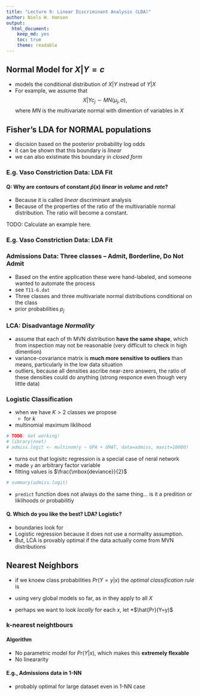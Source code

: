 ```yaml
---
title: "Lecture 9: Linear Discriminant Analysis (LDA)"
author: Niels W. Hanson
output:
  html_document:
    keep_md: yes
    toc: true
    theme: readable
---
```


## Normal Model for $X|Y = c$

* models the conditional distribution of $X | Y$ instread of $Y | X$
* For example, we assume that
$$
X | Y c_j \sim MN( \mu_j, \sigma),
$$
where $MN$ is the multivariate normal with dimention of variables in $X$

## Fisher's LDA for NORMAL populations

* discision based on the posterior probability log odds
* it can be shown that this boundary is *linear*
* we can also existmate this boundary in *closed form*

### E.g. Vaso Constriction Data: LDA Fit

#### Q: Why are contours of constant $\hat{p}(x)$ *linear* in *volume* and *rate*?

* Because it is called *linear* discriminant analysis
* Because of the properties of the ratio of the multivariable normal distribution. The ratio will become a constant.

TODO: Calculate an example here.

### E.g. Vaso Constriction Data: LDA Fit

### Admissions Data: Three classes -- Admit, Borderline, Do Not Admit

* Based on the entire application these were hand-labeled, and someone wanted to automate the process
* see `T11-6.dat`
* Three classes and three multivariate normal distributions conditional on the class
* prior probabilities $p_j$


### LCA: Disadvantage *Normality*

* assume that each of th MVN distribution **have the same shape**, which from inspection may not be reasonable (very difficult to check in high dimention)
* variance-covariance matrix is **much more sensitive to outliers** than means, particularly in the low data situation
* outliers, because all densities ascribe near-zero answers, the ratio of these densities could do anything (strong responce even though very little data)

### Logistic Classification

* when we have $K>2$ classes we propose
  * for $k$
* multinomial maximum liklihood


```r
# TODO: Get working!
# library(nnet)
# admiss.logit <- multinom(y ~ GPA + GMAT, data=admiss, maxit=10000)
```

* turns out that logisitc regression is a special case of neral network
* made `y` an arbitrary factor variable
* fitting values is $\frac{\mbox{deviance}}{2}$

```r
# summary(admiss.logit)
```

* `predict` function does not always do the same thing... is it a predition or liklihoods or probabilitiy

#### Q. Which do you like the best? LDA? Logistic?

* boundaries look for
* Logistic regression because it does not use a normality assumption. 
* But, LCA is provably optimal if the data actually come from MVN distributions

## Nearest Neighbors

* if we knoew class probabilities $Pr(Y=y|x)$ the *optimal classification rule* is

* using very global models so far, as in they apply to all $X$
* perhaps we want to look *locally* for each $x$, let
    *$\hat{Pr}(Y=y)$
    
### k-nearest neightbours

#### Algorithm

* No parametric model for $Pr(Y|x)$, which makes this **extremely flexable**
* No lineararity

#### E.g., Admissions data in 1-NN

* probably optimal for large dataset even in 1-NN case